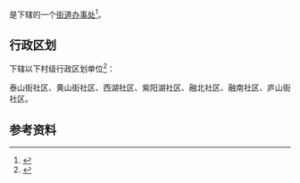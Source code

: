 {{中国乡级行政区|65/01/06/009/000}}

'''{{PAGENAMEBASE}}'''是{{PRC admin/fullname|65/01/06/009/000|3}}下辖的一个[[街道办事处|街道办事处]]<ref>{{PRC admin/ref sgc|{{PRC admin/parent|65/01/06/009/000}}}}</ref>。

== 行政区划 ==
{{PAGENAMEBASE}}下辖以下村级行政区划单位<ref>{{PRC admin/ref sgc|65/01/06/009/000}}</ref>：

泰山街社区、黄山街社区、西湖社区、紫阳湖社区、融北社区、融南社区、庐山街社区。

== 参考资料 ==
{{reflist}}

{{新疆行政区划小作品}}
{{PRC admin/navcat|65/01/06/009/000}}